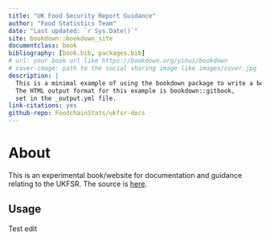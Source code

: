 ```yaml
--- 
title: "UK Food Security Report Guidance"
author: "Food Statistics Team"
date: "Last updated: `r Sys.Date()`"
site: bookdown::bookdown_site
documentclass: book
bibliography: [book.bib, packages.bib]
# url: your book url like https://bookdown.org/yihui/bookdown
# cover-image: path to the social sharing image like images/cover.jpg
description: |
  This is a minimal example of using the bookdown package to write a book.
  The HTML output format for this example is bookdown::gitbook,
  set in the _output.yml file.
link-citations: yes
github-repo: FoodchainStats/ukfsr-docs
---
```


# About

This is an experimental book/website for documentation and guidance relating to the UKFSR. The source is [here](https://github.com/FoodchainStats/ukfsr-docs).

## Usage 

Test edit
